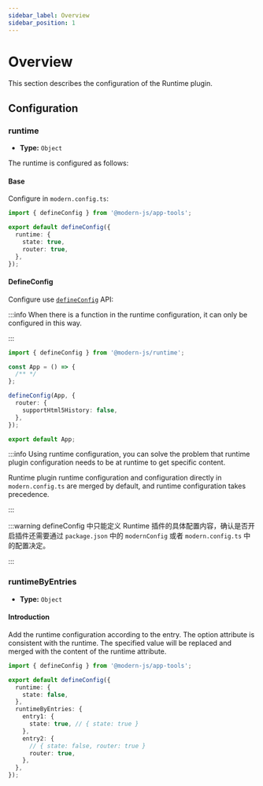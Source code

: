 ```yaml
---
sidebar_label: Overview
sidebar_position: 1
---
```


# Overview

This section describes the configuration of the Runtime plugin.

## Configuration

### runtime

- **Type:** `Object`

The runtime is configured as follows:

#### Base

Configure in `modern.config.ts`:

```ts title="modern.config.ts"
import { defineConfig } from '@modern-js/app-tools';

export default defineConfig({
  runtime: {
    state: true,
    router: true,
  },
});
```

#### DefineConfig

Configure use [`defineConfig`](/apis/app/runtime/app/define-config) API:

:::info
When there is a function in the runtime configuration, it can only be configured in this way.

:::

```ts title="src/App.tsx"
import { defineConfig } from '@modern-js/runtime';

const App = () => {
  /** */
};

defineConfig(App, {
  router: {
    supportHtml5History: false,
  },
});

export default App;
```

:::info
Using runtime configuration, you can solve the problem that runtime plugin configuration needs to be at runtime to get specific content.

Runtime plugin runtime configuration and configuration directly in `modern.config.ts` are merged by default, and runtime configuration takes precedence.

:::

:::warning
defineConfig 中只能定义 Runtime 插件的具体配置内容，确认是否开启插件还需要通过 `package.json` 中的 `modernConfig` 或者 `modern.config.ts` 中的配置决定。

:::

### runtimeByEntries

- **Type:** `Object`

#### Introduction

Add the runtime configuration according to the entry. The option attribute is consistent with the runtime. The specified value will be replaced and merged with the content of the runtime attribute.

```ts title="modern.config.ts"
import { defineConfig } from '@modern-js/app-tools';

export default defineConfig({
  runtime: {
    state: false,
  },
  runtimeByEntries: {
    entry1: {
      state: true, // { state: true }
    },
    entry2: {
      // { state: false, router: true }
      router: true,
    },
  },
});
```
